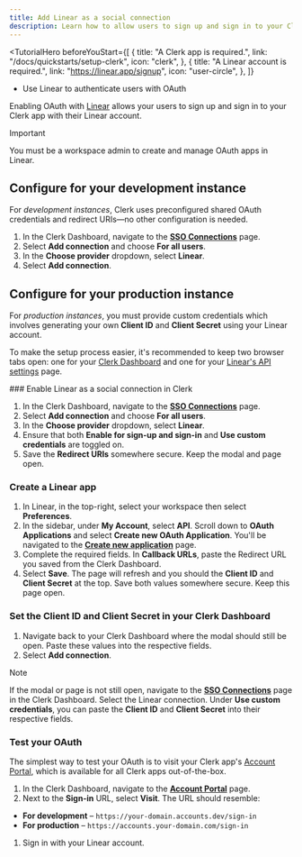 ```yaml
---
title: Add Linear as a social connection
description: Learn how to allow users to sign up and sign in to your Clerk app with their Linear account using OAuth.
---
```


<TutorialHero
  beforeYouStart={[
    {
      title: "A Clerk app is required.",
      link: "/docs/quickstarts/setup-clerk",
      icon: "clerk",
    },
    {
      title: "A Linear account is required.",
      link: "https://linear.app/signup",
      icon: "user-circle",
    },
  ]}
>
  - Use Linear to authenticate users with OAuth
</TutorialHero>

Enabling OAuth with [Linear](https://developers.linear.app/docs/oauth/authentication) allows your users to sign up and sign in to your Clerk app with their Linear account.

> [!IMPORTANT]
> You must be a workspace admin to create and manage OAuth apps in Linear.

## Configure for your development instance

For _development instances_, Clerk uses preconfigured shared OAuth credentials and redirect URIs—no other configuration is needed.

1. In the Clerk Dashboard, navigate to the [**SSO Connections**](https://dashboard.clerk.com/last-active?path=user-authentication/sso-connections) page.
1. Select **Add connection** and choose **For all users**.
1. In the **Choose provider** dropdown, select **Linear**.
1. Select **Add connection**.

## Configure for your production instance

For _production instances_, you must provide custom credentials which involves generating your own **Client ID** and **Client Secret** using your Linear account.

To make the setup process easier, it's recommended to keep two browser tabs open: one for your [Clerk Dashboard](https://dashboard.clerk.com/last-active?path=user-authentication/sso-connections) and one for your [Linear's API settings](https://linear.app/clerk/settings/api) page.

<Steps>
  ### Enable Linear as a social connection in Clerk

  1. In the Clerk Dashboard, navigate to the [**SSO Connections**](https://dashboard.clerk.com/last-active?path=user-authentication/sso-connections) page.
  1. Select **Add connection** and choose **For all users**.
  1. In the **Choose provider** dropdown, select **Linear**.
  1. Ensure that both **Enable for sign-up and sign-in** and **Use custom credentials** are toggled on.
  1. Save the **Redirect URIs** somewhere secure. Keep the modal and page open.


  ### Create a Linear app

  1. In Linear, in the top-right, select your workspace then select **Preferences**.
  1. In the sidebar, under **My Account**, select **API**. Scroll down to **OAuth Applications** and select **Create new OAuth Application**. You'll be navigated to the [**Create new application**](https://linear.app/clerk/settings/api/applications/new) page.
  1. Complete the required fields. In **Callback URLs**, paste the Redirect URL you saved from the Clerk Dashboard.
  1. Select **Save**. The page will refresh and you should the **Client ID** and **Client Secret** at the top. Save both values somewhere secure. Keep this page open.

  ### Set the Client ID and Client Secret in your Clerk Dashboard

  1. Navigate back to your Clerk Dashboard where the modal should still be open. Paste these values into the respective fields.
  1. Select **Add connection**.

  > [!NOTE]
  > If the modal or page is not still open, navigate to the [**SSO Connections**](https://dashboard.clerk.com/last-active?path=user-authentication/sso-connections) page in the Clerk Dashboard. Select the Linear connection. Under **Use custom credentials**, you can paste the **Client ID** and **Client Secret** into their respective fields.

  ### Test your OAuth

  The simplest way to test your OAuth is to visit your Clerk app's [Account Portal](/docs/customization/account-portal/overview), which is available for all Clerk apps out-of-the-box.

  1. In the Clerk Dashboard, navigate to the [**Account Portal**](https://dashboard.clerk.com/last-active?path=account-portal) page.
  1. Next to the **Sign-in** URL, select **Visit**. The URL should resemble:

  - **For development** – `https://your-domain.accounts.dev/sign-in`
  - **For production** – `https://accounts.your-domain.com/sign-in`

  1. Sign in with your Linear account.
</Steps>
